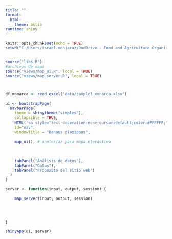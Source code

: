 ```yaml
---
title: ""
format: 
  html:
    theme: bslib
runtime: shiny
---
```

 
 
```r
knitr::opts_chunk$set(echo = TRUE)
setwd("C:/Users/israel.monjaraz/OneDrive - Food and Agriculture Organization/Documentos/ProjectCodes/r/mariposa-monarca/")


source("libs.R")
#archivos de mapa
source("views/map_ui.R", local = TRUE)    
source("views/map_server.R", local = TRUE)



df_monarca <- read_excel("data/sample1_monarca.xlsx")  


```
 
 

```r
ui <- bootstrapPage(
  navbarPage(
    theme = shinytheme("simplex"), 
    collapsible = TRUE,
    HTML('<a style="text-decoration:none;cursor:default;color:#FFFFFF;" class="active" href="#">Mariposa monarca</a>'), 
    id="nav",
    windowTitle = "Danaus plexippus",
    
    map_ui(), # innterfaz para mapa nteractivo
    
    
    
    tabPanel("Análisis de datos"),
    tabPanel("Datos"),
    tabPanel("Propósito del sitio web")
  )
)

```

 

```r
server <- function(input, output, session) {
  
    map_server(input, output, session)

  
  
  
}

```


```r
shinyApp(ui, server)
```
